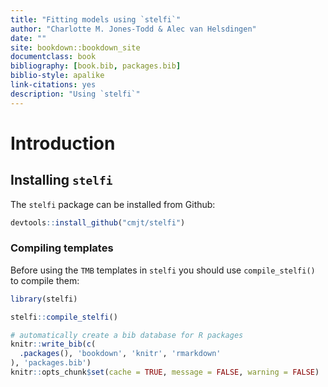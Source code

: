 ```yaml
--- 
title: "Fitting models using `stelfi`"
author: "Charlotte M. Jones-Todd & Alec van Helsdingen"
date: ""
site: bookdown::bookdown_site
documentclass: book
bibliography: [book.bib, packages.bib]
biblio-style: apalike
link-citations: yes
description: "Using `stelfi`"
---
```


# Introduction {-}

## Installing `stelfi` {-}

The `stelfi` package can be installed from Github:

```r
devtools::install_github("cmjt/stelfi")
```

### Compiling templates {-}

Before using the  `TMB` templates in `stelfi` you should use `compile_stelfi()` to compile them:

```r
library(stelfi)
```

```r
stelfi::compile_stelfi()
```


```r
# automatically create a bib database for R packages
knitr::write_bib(c(
  .packages(), 'bookdown', 'knitr', 'rmarkdown'
), 'packages.bib')
knitr::opts_chunk$set(cache = TRUE, message = FALSE, warning = FALSE)
```
